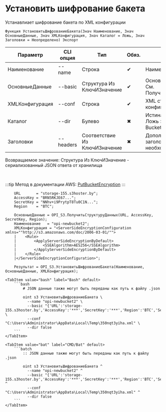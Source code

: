 ﻿---
sidebar_position: 4
---


# Установить шифрование бакета
 Устанавлиает шифрование бакета по XML конфигурации



`Функция УстановитьШифрованиеБакета(Знач Наименование, Знач ОсновныеДанные, Знач XMLКонфигурация, Знач Каталог = Ложь, Знач Заголовки = Неопределено) Экспорт`

  | Параметр | CLI опция | Тип | Обяз. | Назначение |
  |-|-|-|-|-|
  | Наименование | --name | Строка | &#x2714; | Наименование бакета |
  | ОсновныеДанные | --basic | Структура Из КлючИЗначение | &#x2714; | Основные данные запроса. См. ПолучитьСтруктуруДанных |
  | XMLКонфигурация | --conf | Строка | &#x2714; | XML строка или файл конфигурации шифрования |
  | Каталог | --dir | Булево | &#x2716; | Истина > Directory Bucket, Ложь > General Purpose Bucket |
  | Заголовки | --headers | Соответствие Из КлючИЗначение | &#x2716; | Дополнительные заголовки запроса, если необходимо |

  
  Возвращаемое значение:   Структура Из КлючИЗначение - сериализованный JSON ответа от хранилища

<br/>

:::tip
Метод в документации AWS: [PutBucketEncryption](https://docs.aws.amazon.com/AmazonS3/latest/API/API_PutBucketEncryption.html)
:::
<br/>



```bsl title="Пример использования для 1С:Предприятие/OneScript"
    URL       = "storage-155.s3hoster.by";
    AccessKey = "BRN5RKJE67...";
    SecretKey = "NNhv+i9PrytpT8Tu0C1N...";
    Region    = "BTC";

    ОсновныеДанные = OPI_S3.ПолучитьСтруктуруДанных(URL, AccessKey, SecretKey, Region);
    Наименование   = "opi-newbucket2";
    XMLКонфигурация = "<ServerSideEncryptionConfiguration xmlns=""http://s3.amazonaws.com/doc/2006-03-01/"">
    |    <Rule>
    |        <ApplyServerSideEncryptionByDefault>
    |            <SSEAlgorithm>AES256</SSEAlgorithm>
    |        </ApplyServerSideEncryptionByDefault>
    |    </Rule>
    |</ServerSideEncryptionConfiguration>";

    Результат = OPI_S3.УстановитьШифрованиеБакета(Наименование, ОсновныеДанные, XMLКонфигурация);
```
    

 <Tabs>
  
    <TabItem value="bash" label="Bash" default>
        ```bash
            # JSON данные также могут быть переданы как путь к файлу .json
            
            oint s3 УстановитьШифрованиеБакета \
              --name "opi-newbucket2" \
              --basic "{'URL':'storage-155.s3hoster.by','AccessKey':'***','SecretKey':'***','Region':'BTC','Service':'s3'}" \
              --conf "C:\Users\Administrator\AppData\Local\Temp\350nqt3yiha.xml" \
              --dir false
        ```
    </TabItem>
  
    <TabItem value="bat" label="CMD/Bat" default>
        ```batch
            :: JSON данные также могут быть переданы как путь к файлу .json
            
            oint s3 УстановитьШифрованиеБакета ^
              --name "opi-newbucket2" ^
              --basic "{'URL':'storage-155.s3hoster.by','AccessKey':'***','SecretKey':'***','Region':'BTC','Service':'s3'}" ^
              --conf "C:\Users\Administrator\AppData\Local\Temp\350nqt3yiha.xml" ^
              --dir false
        ```
    </TabItem>
</Tabs>



